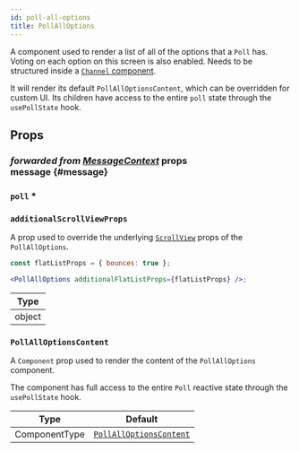 ```yaml
---
id: poll-all-options
title: PollAllOptions
---
```



A component used to render a list of all of the options that a `Poll` has. Voting on each option on this screen is also enabled. Needs to be structured inside a [`Channel` component](../core-components/channel).

It will render its default `PollAllOptionsContent`, which can be overridden for custom UI. Its children have access to the entire `poll` state through the `usePollState` hook.

## Props

### <div class="label description">_forwarded from [MessageContext](../../contexts/message-context#message)_ props</div> message {#message}

<MessageProp />

### `poll` *

<Poll />

### `additionalScrollViewProps`

A prop used to override the underlying [`ScrollView`](https://reactnative.dev/docs/scrollview#props) props of the `PollAllOptions`.

```jsx
const flatListProps = { bounces: true };

<PollAllOptions additionalFlatListProps={flatListProps} />;
```

| Type   |
| ------ |
| object |

### `PollAllOptionsContent`

A `Component` prop used to render the content of the `PollAllOptions` component.

The component has full access to the entire `Poll` reactive state through the `usePollState` hook.

| Type          | Default                                        |
| ------------- | ---------------------------------------------- |
| ComponentType | [`PollAllOptionsContent`](https://github.com/GetStream/stream-chat-react-native/blob/main/package/src/components/Poll/PollOption.tsx) |

